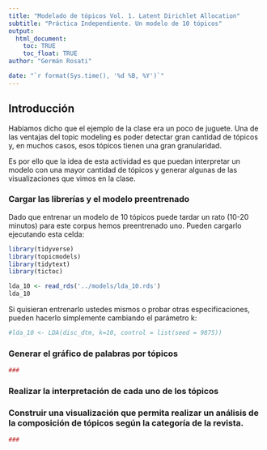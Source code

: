 ```yaml
---
title: "Modelado de tópicos Vol. 1. Latent Dirichlet Allocation"
subtitle: "Práctica Independiente. Un modelo de 10 tópicos"
output: 
  html_document:
    toc: TRUE
    toc_float: TRUE
author: "Germán Rosati"

date: "`r format(Sys.time(), '%d %B, %Y')`"
---
```


## Introducción
Habíamos dicho que el ejemplo de la clase era un poco de juguete. Una de las ventajas del topic modeling es poder detectar gran cantidad de tópicos y, en muchos casos, esos tópicos tienen una gran granularidad.

Es por ello que la idea de esta actividad es que puedan interpretar un modelo con una mayor cantidad de tópicos y generar algunas de las visualizaciones que vimos en la clase.

### Cargar las librerías y el modelo preentrenado
Dado que entrenar un modelo de 10 tópicos puede tardar un rato (10-20 minutos) para este corpus hemos preentrenado uno. Pueden cargarlo ejecutando esta celda:
```r
library(tidyverse)
library(topicmodels)
library(tidytext)
library(tictoc)
```

```r
lda_10 <- read_rds('../models/lda_10.rds')
lda_10
```

Si quisieran entrenarlo ustedes mismos o probar otras especificaciones, pueden hacerlo simplemente cambiando el parámetro k:
```r
#lda_10 <- LDA(disc_dtm, k=10, control = list(seed = 9875))
```


### Generar el gráfico de palabras por tópicos
```r
###
```

### Realizar la interpretación de cada uno de los tópicos



### Construir una visualización que permita realizar un análisis de la composición de tópicos según la categoría de la revista.
```r
###
```

